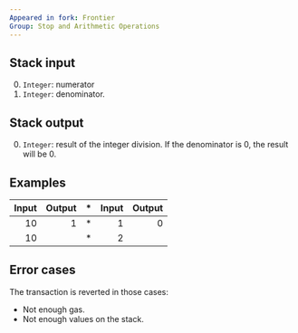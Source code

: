 ```yaml
---
Appeared in fork: Frontier
Group: Stop and Arithmetic Operations
---
```


## Stack input

0. `Integer`: numerator
1. `Integer`: denominator.

## Stack output

0. `Integer`: result of the integer division. If the denominator is 0, the result will be 0.

## Examples

| Input | Output | * | Input | Output |
|------:|-------:|-|------:|-------:|
| 10 | 1 | * | 1 | 0 |
| 10 | | * | 2 | |


## Error cases

The transaction is reverted in those cases:
- Not enough gas.
- Not enough values on the stack.
